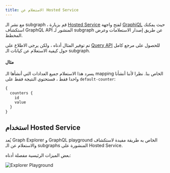 ```yaml
---
title: الاستعلام عن Hosted Service
---
```


مع نشر الـ subgraph ، قم بزيارة [Hosted Service](https://thegraph.com/hosted-service/) لفتح واجهة [GraphiQL](https://github.com/graphql/graphiql) حيث يمكنك استكشاف GraphQL API المنشور لـ subgraph عن طريق إصدار الاستعلامات وعرض المخطط.

تم توفير المثال أدناه ، ولكن يرجى الاطلاع على [Query API](/developer/graphql-api) للحصول على مرجع كامل حول كيفية الاستعلام عن كيانات الـ subgraph.

#### مثال

يسرد هذا الاستعلام جميع العدادات التي أنشأها الـ mapping الخاص بنا. نظرا لأننا أنشأنا واحدا فقط ، فستحتوي النتيجة فقط على `default-counter`:

```graphql
{
  counters {
    id
    value
  }
}
```

## استخدام Hosted Service

يُعد Graph Explorer و GraphQL playground الخاص به طريقة مفيدة لاستكشاف والاستعلام عن الـ subgraphs المنشورة على Hosted Service.

بعض الميزات الرئيسية مفصلة أدناه:

![Explorer Playground](/img/explorer-playground.png)

